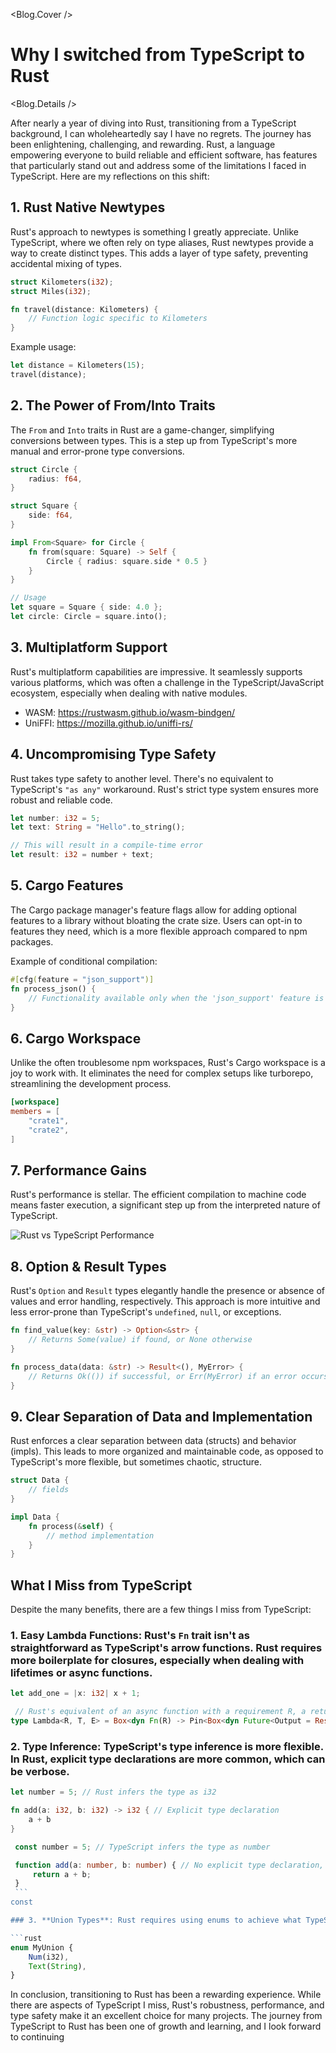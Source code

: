 
<Blog.Cover />

# Why I switched from TypeScript to Rust

<Blog.Details />

After nearly a year of diving into Rust, transitioning from a TypeScript background, I can wholeheartedly say I have no regrets. The journey has been enlightening, challenging, and rewarding. Rust, a language empowering everyone to build reliable and efficient software, has features that particularly stand out and address some of the limitations I faced in TypeScript. Here are my reflections on this shift:

## 1. Rust Native Newtypes

Rust's approach to newtypes is something I greatly appreciate. Unlike TypeScript, where we often rely on type aliases, Rust newtypes provide a way to create distinct types. This adds a layer of type safety, preventing accidental mixing of types.

```rust
struct Kilometers(i32);
struct Miles(i32);

fn travel(distance: Kilometers) {
    // Function logic specific to Kilometers
}
```

Example usage:

```rust
let distance = Kilometers(15);
travel(distance);
```

## 2. The Power of From/Into Traits

The `From` and `Into` traits in Rust are a game-changer, simplifying conversions between types. This is a step up from TypeScript's more manual and error-prone type conversions.

```rust
struct Circle {
    radius: f64,
}

struct Square {
    side: f64,
}

impl From<Square> for Circle {
    fn from(square: Square) -> Self {
        Circle { radius: square.side * 0.5 }
    }
}

// Usage
let square = Square { side: 4.0 };
let circle: Circle = square.into();
```

## 3. Multiplatform Support

Rust's multiplatform capabilities are impressive. It seamlessly supports various platforms, which was often a challenge in the TypeScript/JavaScript ecosystem, especially when dealing with native modules.

- WASM: https://rustwasm.github.io/wasm-bindgen/
- UniFFI: https://mozilla.github.io/uniffi-rs/

## 4. Uncompromising Type Safety

Rust takes type safety to another level. There's no equivalent to TypeScript's `"as any"` workaround. Rust's strict type system ensures more robust and reliable code.

```rust
let number: i32 = 5;
let text: String = "Hello".to_string();

// This will result in a compile-time error
let result: i32 = number + text;
```

## 5. Cargo Features

The Cargo package manager's feature flags allow for adding optional features to a library without bloating the crate size. Users can opt-in to features they need, which is a more flexible approach compared to npm packages.

Example of conditional compilation:

```rust
#[cfg(feature = "json_support")]
fn process_json() {
    // Functionality available only when the 'json_support' feature is enabled
}
```

## 6. Cargo Workspace

Unlike the often troublesome npm workspaces, Rust's Cargo workspace is a joy to work with. It eliminates the need for complex setups like turborepo, streamlining the development process.

```toml
[workspace]
members = [
    "crate1",
    "crate2",
]
```

## 7. Performance Gains

Rust's performance is stellar. The efficient compilation to machine code means faster execution, a significant step up from the interpreted nature of TypeScript.

![Rust vs TypeScript Performance](/blog/why-i-switched-from-typescript-to-rust/benchmark.webp)

## 8. Option & Result Types

Rust's `Option` and `Result` types elegantly handle the presence or absence of values and error handling, respectively. This approach is more intuitive and less error-prone than TypeScript's `undefined`, `null`, or exceptions.

```rust
fn find_value(key: &str) -> Option<&str> {
    // Returns Some(value) if found, or None otherwise
}

fn process_data(data: &str) -> Result<(), MyError> {
    // Returns Ok(()) if successful, or Err(MyError) if an error occurs
}
```

## 9. Clear Separation of Data and Implementation

Rust enforces a clear separation between data (structs) and behavior (impls). This leads to more organized and maintainable code, as opposed to TypeScript's more flexible, but sometimes chaotic, structure.

```rust
struct Data {
    // fields
}

impl Data {
    fn process(&self) {
        // method implementation
    }
}
```

## What I Miss from TypeScript

Despite the many benefits, there are a few things I miss from TypeScript:

### 1. **Easy Lambda Functions**: Rust's `Fn` trait isn't as straightforward as TypeScript's arrow functions. Rust requires more boilerplate for closures, especially when dealing with lifetimes or async functions.

   ```rust
   let add_one = |x: i32| x + 1;

    // Rust's equivalent of an async function with a requirement R, a return type T, and an error type E
   type Lambda<R, T, E> = Box<dyn Fn(R) -> Pin<Box<dyn Future<Output = Result<T, E>> + Send + Sync>>>; 
   ```

### 2. **Type Inference**: TypeScript's type inference is more flexible. In Rust, explicit type declarations are more common, which can be verbose.

   ```rust
   let number = 5; // Rust infers the type as i32

   fn add(a: i32, b: i32) -> i32 { // Explicit type declaration
       a + b
   }
   ```

   ```typescript
    const number = 5; // TypeScript infers the type as number

    function add(a: number, b: number) { // No explicit type declaration, add return type is of type number
        return a + b;
    }
    ```
   const 

### 3. **Union Types**: Rust requires using enums to achieve what TypeScript does with union types. This can sometimes lead to more verbose code.

   ```rust
   enum MyUnion {
       Num(i32),
       Text(String),
   }
   ```

In conclusion, transitioning to Rust has been a rewarding experience. While there are aspects of TypeScript I miss, Rust's robustness, performance, and type safety make it an excellent choice for many projects. The journey from TypeScript to Rust has been one of growth and learning, and I look forward to continuing

<Comments />

